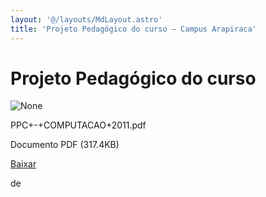 ```yaml
---
layout: '@/layouts/MdLayout.astro'
title: 'Projeto Pedagógico do curso — Campus Arapiraca'
---
```




Projeto Pedagógico do curso
===========================









<Image src="https://arapiraca.ufal.br/graduacao/ciencia-da-computacao/documentos/projeto-pedagogico/projeto-pedagogico-2011/ppc-computacao-2011.pdf/%2b%2bplone%2b%2bufalprofile/imgs/file-icon.png" alt="None" inferSize />

 PPC+-+COMPUTACAO+2011.pdf  

 Documento PDF
 (317.4KB)
 

[Baixar](%40%40download/file/PPC%2b-%2bCOMPUTACAO%2b2011.pdf)























 de 












